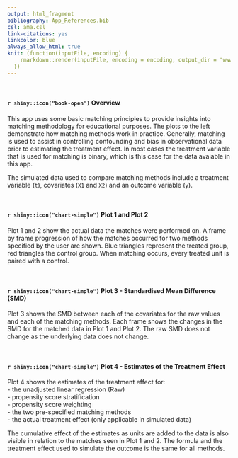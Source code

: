 ```yaml
---
output: html_fragment
bibliography: App_References.bib
csl: ama.csl
link-citations: yes
linkcolor: blue
always_allow_html: true
knit: (function(inputFile, encoding) {
    rmarkdown::render(inputFile, encoding = encoding, output_dir = "www/")
  })
---
```


<br>

#### `r shiny::icon("book-open")`  Overview ####  
This app uses some basic matching principles to provide insights into matching methodology for educational purposes. The plots to the left demonstrate how matching methods work in practice. Generally, matching is used to assist in controlling confounding and bias in observational data prior to estimating the treatment effect. In most cases the treatment variable that is used for matching is binary, which is this case for the data avaiable in this app.  
  
The simulated data used to compare matching methods include a treatment variable (`t`), covariates (`X1` and `X2`) and an outcome variable (`y`).

<br>

#### `r shiny::icon("chart-simple")`  Plot 1 and Plot 2 ####  
Plot 1 and 2 show the actual data the matches were performed on. A frame by frame progression of how the matches occurred for two methods specified by the user are shown. Blue triangles represent the treated group, red triangles the control group. When matching occurs, every treated unit is paired with a control.  
  
<br>

#### `r shiny::icon("chart-simple")` Plot 3 - Standardised Mean Difference (SMD) ####   
Plot 3 shows the SMD between each of the covariates for the raw values and each of the matching methods. Each frame shows the changes in the SMD for the matched data in Plot 1 and Plot 2. The raw SMD does not change as the underlying data does not change.  
  
<br>
  
#### `r shiny::icon("chart-simple")` Plot 4 - Estimates of the Treatment Effect ####  
Plot 4 shows the estimates of the treatment effect for:  
-   the unadjusted linear regression (Raw)  
-   propensity score stratification  
-   propensity score weighting  
-   the two pre-specified matching methods  
-   the actual treatment effect (only applicable in simulated data)  

The cumulative effect of the estimates as units are added to the data is also visible in relation to the matches seen in Plot 1 and 2. The formula and the treatment effect used to simulate the outcome is the same for all methods.  
  
